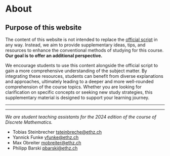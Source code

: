 
# About
 

## Purpose of this website
The content of this website is not intended to replace the [official script](https://crypto.ethz.ch/teaching/DM24/ln/DM24_LN.pdf) in any way. Instead, we aim to provide supplementary ideas, tips, and resources to enhance the conventional methods of studying for this course. **Our goal is to offer an additional perspective.**

We encourage students to use this content alongside the official script to gain a more comprehensive understanding of the subject matter. By integrating these resources, students can benefit from diverse explanations and approaches, ultimately leading to a deeper and more well-rounded comprehension of the course topics. Whether you are looking for clarification on specific concepts or seeking new study strategies, this supplementary material is designed to support your learning journey.

---

<Contributors />


---

*We are student teaching assistants for the 2024 edition of the course of Discrete Mathematics.*

- Tobias Steinbrecher [tsteinbreche@ethz.ch](mailto:tsteinbreche@ethz.ch)
- Yannick Funke [yfunke@ethz.ch](mailto:yfunke@ethz.ch)
- Max Obreiter [mobreiter@ethz.ch](mailto:mobreiter@ethz.ch) 
- Philipp Barski [pbarski@ethz.ch](mailto:pbarski@ethz.ch)